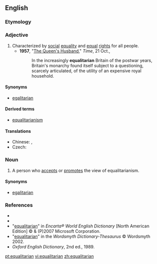 ==English==

===Etymology===
{{suffix|equality|arian}}

===Adjective===
{{en-adj}}

# Characterized by [[social]] [[equality]] and [[equal]] [[right]]s for all people.
#*'''1957''', "[http://www.time.com/time/magazine/article/0,9171,937935,00.html The Queen's Husband]," ''Time'', 21 Oct.,
#*:In the increasingly '''equalitarian''' Britain of the postwar years, Britain's monarchy found itself subject to a questioning, scarcely articulated, of the utility of an expensive royal household.

====Synonyms====
*[[egalitarian]]

====Derived terms====
*[[equalitarianism]]

====Translations====
{{trans-top|characterized by social equality and equal rights for all people}}
* Chinese: {{zh-tsp|平等主義的|平等主义的|píngděngzhǔyìde}}, {{zh-tsp|平均主義的|平均主义的|píngjūnzhǔyìde}}
* Czech: {{t-|cs|rovnostářský}}
{{trans-mid}}
{{trans-bottom}}

===Noun===
{{en-noun}}

# A person who [[accepts]] or [[promotes]] the view of equalitarianism.

====Synonyms====
*[[egalitarian]]

===References===
*{{R:Webster 1913}}
*{{R:Dictionary.com}}
*"[http://encarta.msn.com/dictionary_/equalitarian.html equalitarian]" in ''Encarta® World English Dictionary'' [North American Edition] © & (P)2007 Microsoft Corporation.
*"[http://www.wordsmyth.net/live/home.php?script=search&matchent=equalitarian&matchtype=exact equalitarian]" in the ''Wordsmyth Dictionary-Thesaurus'' © Wordsmyth 2002.
*''Oxford English Dictionary'', 2nd ed., 1989.

[[pt:equalitarian]]
[[vi:equalitarian]]
[[zh:equalitarian]]